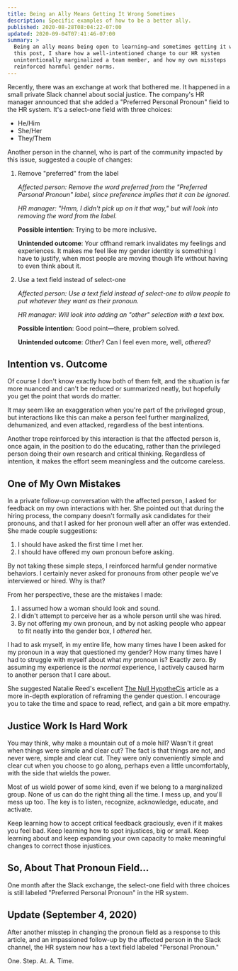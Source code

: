 ```yaml
---
title: Being an Ally Means Getting It Wrong Sometimes
description: Specific examples of how to be a better ally.
published: 2020-08-28T08:04:22-07:00
updated: 2020-09-04T07:41:46-07:00
summary: >
  Being an ally means being open to learning—and sometimes getting it wrong. In
  this post, I share how a well-intentioned change to our HR system
  unintentionally marginalized a team member, and how my own missteps
  reinforced harmful gender norms.
---
```


Recently, there was an exchange at work that bothered me. It happened in a small
private Slack channel about social justice. The company's HR manager announced
that she added a "Preferred Personal Pronoun" field to the HR system. It's a
select-one field with three choices:

- He/Him
- She/Her
- They/Them

Another person in the channel, who is part of the community impacted by this
issue, suggested a couple of changes:

1. Remove "preferred" from the label

   _Affected person: Remove the word preferred from the "Preferred Personal
   Pronoun" label, since preference implies that it can be ignored._

   _HR manager: "Hmm, I didn't pick up on it that way," but will look into
   removing the word from the label._

   **Possible intention**: Trying to be more inclusive.

   **Unintended outcome**: Your offhand remark invalidates my feelings and
   experiences. It makes me feel like my gender identity is something I have to
   justify, when most people are moving though life without having to even think
   about it.

1. Use a text field instead of select-one

   _Affected person: Use a text field instead of select-one to allow people to
   put whatever they want as their pronoun._

   _HR manager: Will look into adding an "other" selection with a text box._

   **Possible intention**: Good point—there, problem solved.

   **Unintended outcome**: _Other_? Can I feel even more, well, _othered_?

## Intention vs. Outcome

Of course I don't know exactly how both of them felt, and the situation is far
more nuanced and can't be reduced or summarized neatly, but hopefully you get
the point that words do matter.

It may seem like an exaggeration when you're part of the privileged group, but
interactions like this can make a person feel further marginalized, dehumanized,
and even attacked, regardless of the best intentions.

Another trope reinforced by this interaction is that the affected person is,
once again, in the position to do the educating, rather than the privileged
person doing their own research and critical thinking. Regardless of intention,
it makes the effort seem meaningless and the outcome careless.

## One of My Own Mistakes

In a private follow-up conversation with the affected person, I asked for
feedback on my own interactions with her. She pointed out that during the hiring
process, the company doesn't formally ask candidates for their pronouns, and
that I asked for her pronoun well after an offer was extended. She made couple
suggestions:

1. I should have asked the first time I met her.
1. I should have offered my own pronoun before asking.

By not taking these simple steps, I reinforced harmful gender normative
behaviors. I certainly never asked for pronouns from other people we've
interviewed or hired. Why is that?

From her perspective, these are the mistakes I made:

1. I assumed how a woman should look and sound.
1. I didn't attempt to perceive her as a whole person until she was hired.
1. By not offering my own pronoun, and by not asking people who appear to fit
   neatly into the gender box, I _othered_ her.

I had to ask myself, in my entire life, how many times have I been asked for my
pronoun in a way that questioned my gender? How many times have I had to
struggle with myself about what _my_ pronoun is? Exactly zero. By assuming my
experience is the _normal_ experience, I actively caused harm to another person
that I care about.

She suggested Natalie Reed's excellent [The Null HypotheCis][] article as a more
in-depth exploration of reframing the gender question. I encourage you to take
the time and space to read, reflect, and gain a bit more empathy.

## Justice Work Is Hard Work

You may think, why make a mountain out of a mole hill? Wasn't it great when
things were simple and clear cut? The fact is that things are not, and never
were, simple and clear cut. They were only conveniently simple and clear cut
when you choose to go along, perhaps even a little uncomfortably, with the side
that wields the power.

Most of us wield power of some kind, even if we belong to a marginalized group.
None of us can do the right thing all the time. I mess up, and you'll mess up
too. The key is to listen, recognize, acknowledge, educate, and activate.

Keep learning how to accept critical feedback graciously, even if it makes you
feel bad. Keep learning how to spot injustices, big or small. Keep learning
about and keep expanding your own capacity to make meaningful changes to correct
those injustices.

## So, About That Pronoun Field…

One month after the Slack exchange, the select-one field with three choices is
still labeled "Preferred Personal Pronoun" in the HR system.

## Update (September 4, 2020)

After another misstep in changing the pronoun field as a response to this
article, and an impassioned follow-up by the affected person in the Slack
channel, the HR system now has a text field labeled "Personal Pronoun."

One. Step. At. A. Time.

[the null hypothecis]: https://freethoughtblogs.com/nataliereed/2012/04/17/the-null-hypothecis/
